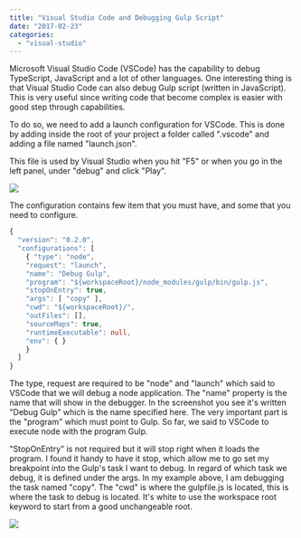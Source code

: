 ```yaml
---
title: "Visual Studio Code and Debugging Gulp Script"
date: "2017-02-23"
categories:
  - "visual-studio"
---
```


Microsoft Visual Studio Code (VSCode) has the capability to debug TypeScript, JavaScript and a lot of other languages. One interesting thing is that Visual Studio Code can also debug Gulp script (written in JavaScript). This is very useful since writing code that become complex is easier with good step through capabilities.

To do so, we need to add a launch configuration for VSCode. This is done by adding inside the root of your project a folder called ".vscode" and adding a file named "launch.json".

This file is used by Visual Studio when you hit "F5" or when you go in the left panel, under "debug" and click "Play".

![](/images/blog/DebugGulpScript.png)

The configuration contains few item that you must have, and some that you need to configure.

```typescript
{
  "version": "0.2.0",
  "configurations": [
    { "type": "node",
    "request": "launch",
    "name": "Debug Gulp",
    "program": "${workspaceRoot}/node_modules/gulp/bin/gulp.js",
    "stopOnEntry": true,
    "args": [ "copy" ],
    "cwd": "${workspaceRoot}/",
    "outFiles": [],
    "sourceMaps": true,
    "runtimeExecutable": null,
    "env": { }
    }
  ]
}
```

The type, request are required to be "node" and "launch" which said to VSCode that we will debug a node application. The "name" property is the name that will show in the debugger. In the screenshot you see it's written "Debug Gulp" which is the name specified here. The very important part is the "program" which must point to Gulp. So far, we said to VSCode to execute node with the program Gulp.

"StopOnEntry" is not required but it will stop right when it loads the program. I found it handy to have it stop, which allow me to go set my breakpoint into the Gulp's task I want to debug. In regard of which task we debug, it is defined under the args. In my example above, I am debugging the task named "copy". The "cwd" is where the gulpfile.js is located, this is where the task to debug is located. It's white to use the workspace root keyword to start from a good unchangeable root. 

![](/images/blog/DebugBreakPointGulpTaskVsCode-1024x338.png)
